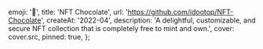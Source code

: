 
  emoji: '🍬',
  title: 'NFT Chocolate',
  url: 'https://github.com/idootop/NFT-Chocolate',
  createAt: '2022-04',
  description:
    'A delightful, customizable, and secure NFT collection that is completely free to mint and own.',
  cover: cover.src,
  pinned: true,
};
